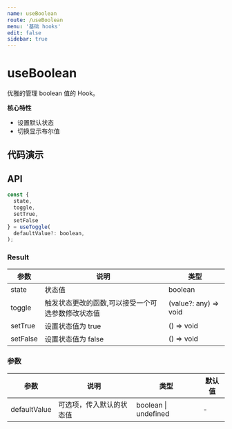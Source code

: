 ```yaml
---
name: useBoolean
route: /useBoolean
menu: '基础 hooks'
edit: false
sidebar: true
---
```



# useBoolean

优雅的管理 boolean 值的 Hook。

**核心特性**

* 设置默认状态
* 切换显示布尔值

## 代码演示

<JackBox jsCode={Demo1CodeJsx} tsCode={Demo1CodeTsx} demoName='基础使用' description='默认不传参数为切换开关，也可以指定参数进行切换。'>
  <Demo1 />
</JackBox>

## API

```javascript
const {
  state, 
  toggle,
  setTrue,
  setFalse
} = useToggle(
  defaultValue?: boolean,
);
```

### Result

| 参数     | 说明                                 | 类型                 |
|----------|--------------------------------------|----------------------|
| state  | 状态值                         | boolean              |
| toggle | 触发状态更改的函数,可以接受一个可选参数修改状态值 | (value?: any) => void |
| setTrue | 设置状态值为 true | () => void |
| setFalse | 设置状态值为 false | () => void |

### 参数

| 参数    | 说明                                         | 类型                   | 默认值 |
|---------|----------------------------------------------|------------------------|--------|
| defaultValue | 可选项，传入默认的状态值  | boolean \| undefined | -      |
